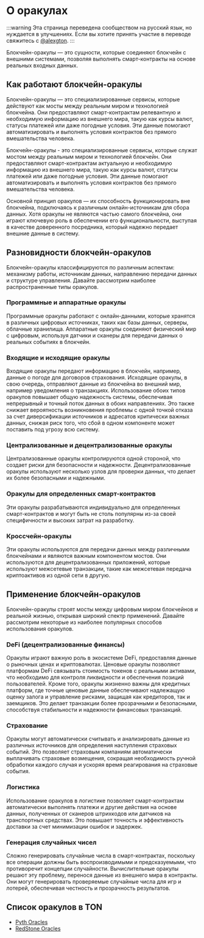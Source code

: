 # О оракулах

:::warning
Эта страница переведена сообществом на русский язык, но нуждается в улучшениях. Если вы хотите принять участие в переводе свяжитесь с [@alexgton](https://t.me/alexgton).
:::

Блокчейн-оракулы — это сущности, которые соединяют блокчейн с внешними системами, позволяя выполнять смарт-контракты на основе реальных входных данных.

## Как работают блокчейн-оракулы

Блокчейн-оракулы — это специализированные сервисы, которые действуют как мосты между реальным миром и технологией блокчейна. Они предоставляют смарт-контрактам релевантную и необходимую информацию из внешнего мира, такую ​​как курсы валют, статусы платежей или даже погодные условия. Эти данные помогают автоматизировать и выполнять условия контрактов без прямого вмешательства человека.

Блокчейн-оракулы - это специализированные сервисы, которые служат мостом между реальным миром и технологией блокчейн. Они предоставляют смарт-контрактам актуальную и необходимую информацию из внешнего мира, такую как курсы валют, статусы платежей или даже погодные условия. Эти данные помогают автоматизировать и выполнять условия контрактов без прямого вмешательства человека.

Основной принцип оракулов — их способность функционировать вне блокчейна, подключаясь к различным онлайн-источникам для сбора данных. Хотя оракулы не являются частью самого блокчейна, они играют ключевую роль в обеспечении его функциональности, выступая в качестве доверенного посредника, который надежно передает внешние данные в систему.

## Разновидности блокчейн-оракулов

Блокчейн-оракулы классифицируются по различным аспектам: механизму работы, источникам данных, направлению передачи данных и структуре управления. Давайте рассмотрим наиболее распространенные типы оракулов.

### Программные и аппаратные оракулы

Программные оракулы работают с онлайн-данными, которые хранятся в различных цифровых источниках, таких как базы данных, серверы, облачные хранилища. Аппаратные оракулы соединяют физический мир с цифровым, используя датчики и сканеры для передачи данных о реальных событиях в блокчейн.

### Входящие и исходящие оракулы

Входящие оракулы передают информацию в блокчейн, например, данные о погоде для договоров страхования. Исходящие оракулы, в свою очередь, отправляют данные из блокчейна во внешний мир, например уведомления о транзакциях. Использование обоих типов оракулов повышает общую надежность системы, обеспечивая непрерывный и точный поток данных в обоих направлениях. Это также снижает вероятность возникновения проблемы с одной точкой отказа за счет диверсификации источников и адресатов критически важных данных, снижая риск того, что сбой в одном компоненте может поставить под угрозу всю систему.

### Централизованные и децентрализованные оракулы

Централизованные оракулы контролируются одной стороной, что создает риски для безопасности и надежности. Децентрализованные оракулы используют несколько узлов для проверки данных, что делает их более безопасными и надежными.

### Оракулы для определенных смарт-контрактов

Эти оракулы разрабатываются индивидуально для определенных смарт-контрактов и могут быть не столь популярны из-за своей специфичности и высоких затрат на разработку.

### Кроссчейн-оракулы

Эти оракулы используются для передачи данных между различными блокчейнами и являются важным компонентом мостов. Они используются для децентрализованных приложений, которые используют межсетевые транзакции, такие как межсетевая передача криптоактивов из одной сети в другую.

## Применение блокчейн-оракулов

Блокчейн-оракулы строят мосты между цифровым миром блокчейнов и реальной жизнью, открывая широкий спектр применений. Давайте рассмотрим некоторые из наиболее популярных способов использования оракулов.

### DeFi (децентрализованные финансы)

Оракулы играют важную роль в экосистеме DeFi, предоставляя данные о рыночных ценах и криптовалютах. Ценовые оракулы позволяют платформам DeFi связывать стоимость токенов с реальными активами, что необходимо для контроля ликвидности и обеспечения позиций пользователей. Кроме того, оракулы жизненно важны для кредитных платформ, где точные ценовые данные обеспечивают надлежащую оценку залога и управление рисками, защищая как кредиторов, так и заемщиков. Это делает транзакции более прозрачными и безопасными, способствуя стабильности и надежности финансовых транзакций.

### Страхование

Оракулы могут автоматически считывать и анализировать данные из различных источников для определения наступления страховых событий. Это позволяет страховым компаниям автоматически выплачивать страховые возмещения, сокращая необходимость ручной обработки каждого случая и ускоряя время реагирования на страховые события.

### Логистика

Использование оракулов в логистике позволяет смарт-контрактам автоматически выполнять платежи и другие действия на основе данных, полученных от сканеров штрихкодов или датчиков на транспортных средствах. Это повышает точность и эффективность доставки за счет минимизации ошибок и задержек.

### Генерация случайных чисел

Сложно генерировать случайные числа в смарт-контрактах, поскольку все операции должны быть воспроизводимыми и предсказуемыми, что противоречит концепции случайности. Вычислительные оракулы решают эту проблему, перенося данные из внешнего мира в контракты. Они могут генерировать проверяемые случайные числа для игр и лотерей, обеспечивая честность и прозрачность результатов.

## Список оракулов в TON

- [Pyth Oracles](/v3/documentation/dapps/oracles/pyth)
- [RedStone Oracles](/v3/documentation/dapps/oracles/red_stone)

